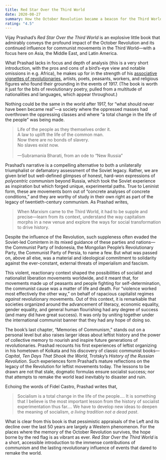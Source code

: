 ```yaml
---
title: Red Star Over the Third World
date: 2020-08-27
summary: How the October Revolution became a beacon for the Third World project.
rating: "4.5"
---
```



<FeaturedBook id="recXaq9ITgjGiYutY" loading="eager" />

Vijay Prashad’s _Red Star Over the Third World_ is an explosive little book that admirably conveys the profound impact of the October Revolution and its continued influence for communist movements in the Third World—with a focus here on Asia, the Middle East, and Latin America.

What Prashad lacks in focus and depth of analysis (this is a very short introduction, with the pros and cons of a bird’s-eye view and notable omissions in e.g. Africa), he makes up for in the strength of his [associative vignettes of revolutionaries](https://www.plutobooks.com/9780745339665/red-star-over-the-third-world), artists, poets, peasants, workers, and religious figures who found their grounding in the events of 1917. (The book is worth it just for the bits of revolutionary poetry, pulled from a multitude of nationalities and languages, which appear throughout.)

Nothing could be the same in the world after 1917, for “what should never have been became real”—a society where the oppressed masses had overthrown the oppressing classes and where “a total change in the life of the people” was being made.

> Life of the people as they themselves order it.<br />A law to uplift the life of the common man.<br />Now there are no bonds of slavery.<br />No slaves exist now.<br /><br />—Subramania Bharati, from an ode to “New Russia”

Prashad’s narrative is a compelling alternative to both a unilaterally triumphalist or defamatory assessment of the Soviet legacy. Rather, we are given brief but well-defined glimpses of honest, hard-won expressions of _polycentric communism_ beyond Russia, which took the Soviet experience as inspiration but which forged unique, experimental paths. True to Leninist form, these are movements born out of “concrete analyses of concrete conditions,” and they are worthy of study in their own right as part of the legacy of twentieth-century communism. As Prashad writes,

> When Marxism came to the Third World, it had to be supple and precise—learn from its context, understand the way capitalism morphs in a new venue and explore the ways for social transformation to drive history.

Despite the influence of the Revolution, such suppleness often evaded the Soviet-led Comintern in its mixed guidance of these parties and nations—the Communist Party of Indonesia, the Mongolian People’s Revolutionary Party, the Communist Party of Persia, to name a few. But what was passed on, above all else, was a material and ideological commitment to solidarity against the ever-constant, external threats of imperialism and fascism.

This violent, reactionary context shaped the possibilities of socialist and nationalist liberation movements worldwide, and it meant that, for movements made up of peasants and people fighting for self-determination, the communist cause was a matter of life and death. For “violence worked most effectively the other way,” on behalf of rapacious capitalist regimes _against_ revolutionary movements. Out of this context, it is remarkable that societies organized around the advancement of literacy, economic equality, gender equality, and general human flourishing had any degree of success (and many did have great success). It was only by uniting together under the international communist banner that they had any hope of doing so.

The book’s last chapter, “Memories of Communism,” stands out on a personal level but also raises larger ideas about leftist history and the power of collective memory to nourish and inspire future generations of revolutionaries. Prashad recounts his first experiences of leftist organizing in his hometown of Kolkata and his discovery of classic communist books—_Capital_, _Ten Days That Shook the World_, Trotsky’s _History of the Russian Revolution_. Such experiences form Prashad’s mature reflections on the legacy of the Revolution for leftist movements today. The lessons to be drawn are not that stale, dogmatic formulas ensure socialist success; nor that attempts to remake the world lead inevitably to disaster and ruin.

Echoing the words of Fidel Castro, Prashad writes that,

> Socialism is a total change in the life of the people.… It is something that I believe is the most important lesson from the history of socialist experimentation thus far.… We have to develop new ideas to deepen the meaning of socialism, _a living tradition not a dead past_.

What is clear from this book is that pessimistic appraisals of the Left and its decline over the last 50 years are largely a Western phenomenon. For the places where the memory of the October Revolution survives, the hope borne by the red flag is as vibrant as ever. _Red Star Over the Third World_ is a short, accessible introduction to the immense contributions of communism and the lasting revolutionary influence of events that dared to remake the world.
